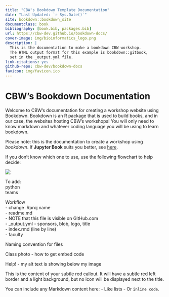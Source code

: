 ```yaml
--- 
title: "CBW's Bookdown Template Documentation"
date: "Last Updated: `r Sys.Date()`"
site: bookdown::bookdown_site
documentclass: book
bibliography: [book.bib, packages.bib]
url: https://cbw-dev.github.io/bookdown-docs/
cover-image: img/bioinformatics_logo.png
description: |
  This is the documentation to make a bookdown CBW workshop.
  The HTML output format for this example is bookdown::gitbook,
  set in the _output.yml file.
link-citations: yes
github-repo: cbw-dev/bookdown-docs
favicon: img/favicon.ico
---
```


# CBW's Bookdown Documentation

Welcome to CBW's documentation for creating a workshop website using Bookdown. Bookdown is an R package that is used to build books, and in our case, the websites hosting CBW's workshops! You will only need to know markdown and whatever coding language you will be using to learn bookdown.

Please note: this is the documentation to create a workshop using *bookdown*. If **Jupyter Book** suits you better, see [here](https://cbw-dev.github.io/jupyterbook-docs/).

If you don't know which one to use, use the following flowchart to help decide:

<img src="https://docs.google.com/drawings/d/e/2PACX-1vSZaIjEG1ebE4EpmajloUcBcG304StHdlC53Uio9obBFmxK5j190fcgpiNhx5p5p-FYILaoWz9Y5ZXb/pub?w=1663&amp;h=1044">


To add:  
python  
teams  

Workflow  
- change .Rproj name  
- readme.md  
  - NOTE that this file is visible on GitHub.com  
- _output.yml - sponsors, blob, logo, title  
- index.rmd (line by line)  
- faculty  


Naming convention for files

Class photo - how to get embed code


Help!
- my alt text is showing below my image


:::: {.callout type="red" style="subtle" title="Subtle Red Title (No Icon)" icon="false"}

This is the content of your subtle red callout.
It will have a subtle red left border and a light background, but no icon will be displayed next to the title.

You can include any Markdown content here:
- Like lists
- Or `inline code`.

::::

